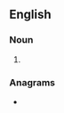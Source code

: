 ==English==
{{elements|Uun|unnilennium|Une|unununium|Uun}}

===Noun===
{{en-noun|-}}

# {{lb|en|chemistry|dated}} {{former name of|darmstadtium|lang=en}}

===Anagrams===
* {{anagrams|en|unnilunium}}